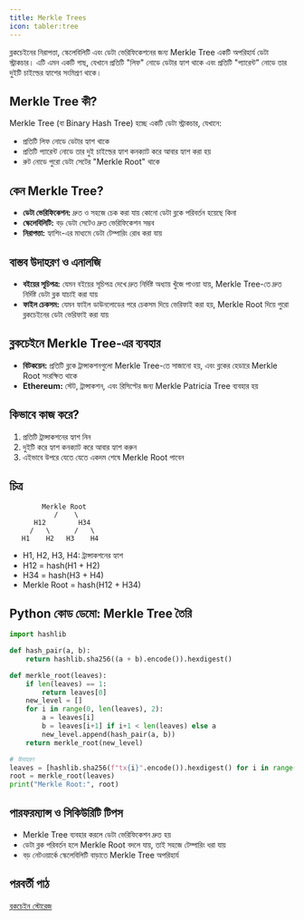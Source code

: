 ```yaml
---
title: Merkle Trees
icon: tabler:tree
---
```


ব্লকচেইনের নিরাপত্তা, স্কেলেবিলিটি এবং ডেটা ভেরিফিকেশনের জন্য Merkle Tree একটি অপরিহার্য ডেটা স্ট্রাকচার। এটি এমন একটি গাছ, যেখানে প্রতিটি "লিফ" নোডে ডেটার হ্যাশ থাকে এবং প্রতিটি "প্যারেন্ট" নোডে তার দুইটি চাইল্ডের হ্যাশের সংমিশ্রণ থাকে।

## Merkle Tree কী?

Merkle Tree (বা Binary Hash Tree) হচ্ছে একটি ডেটা স্ট্রাকচার, যেখানে:
- প্রতিটি লিফ নোডে ডেটার হ্যাশ থাকে
- প্রতিটি প্যারেন্ট নোডে তার দুই চাইল্ডের হ্যাশ কনক্যাট করে আবার হ্যাশ করা হয়
- রুট নোডে পুরো ডেটা সেটের "Merkle Root" থাকে

## কেন Merkle Tree?

- **ডেটা ভেরিফিকেশন:** দ্রুত ও সহজে চেক করা যায় কোনো ডেটা ব্লকে পরিবর্তন হয়েছে কিনা
- **স্কেলেবিলিটি:** বড় ডেটা সেটেও দ্রুত ভেরিফিকেশন সম্ভব
- **নিরাপত্তা:** হ্যাশিং-এর মাধ্যমে ডেটা টেম্পারিং রোধ করা যায়

## বাস্তব উদাহরণ ও এনালজি

- **বইয়ের সূচিপত্র:** যেমন বইয়ের সূচিপত্র দেখে দ্রুত নির্দিষ্ট অধ্যায় খুঁজে পাওয়া যায়, Merkle Tree-তে দ্রুত নির্দিষ্ট ডেটা ব্লক যাচাই করা যায়
- **ফাইল চেকসম:** যেমন ফাইল ডাউনলোডের পরে চেকসম দিয়ে ভেরিফাই করা হয়, Merkle Root দিয়ে পুরো ব্লকচেইনের ডেটা ভেরিফাই করা যায়

## ব্লকচেইনে Merkle Tree-এর ব্যবহার

- **বিটকয়েন:** প্রতিটি ব্লকে ট্রান্সাকশনগুলো Merkle Tree-তে সাজানো হয়, এবং ব্লকের হেডারে Merkle Root সংরক্ষিত থাকে
- **Ethereum:** স্টেট, ট্রান্সাকশন, এবং রিসিপ্টের জন্য Merkle Patricia Tree ব্যবহার হয়

## কিভাবে কাজ করে?

1. প্রতিটি ট্রান্সাকশনের হ্যাশ নিন
2. দুইটি করে হ্যাশ কনক্যাট করে আবার হ্যাশ করুন
3. এইভাবে উপরে যেতে যেতে একদম শেষে Merkle Root পাবেন

## চিত্র

```
        Merkle Root
           /    \
      H12        H34
     /   \      /   \
   H1    H2   H3    H4
```

- H1, H2, H3, H4: ট্রান্সাকশনের হ্যাশ
- H12 = hash(H1 + H2)
- H34 = hash(H3 + H4)
- Merkle Root = hash(H12 + H34)

## Python কোড ডেমো: Merkle Tree তৈরি

```python
import hashlib

def hash_pair(a, b):
    return hashlib.sha256((a + b).encode()).hexdigest()

def merkle_root(leaves):
    if len(leaves) == 1:
        return leaves[0]
    new_level = []
    for i in range(0, len(leaves), 2):
        a = leaves[i]
        b = leaves[i+1] if i+1 < len(leaves) else a
        new_level.append(hash_pair(a, b))
    return merkle_root(new_level)

# উদাহরণ
leaves = [hashlib.sha256(f"tx{i}".encode()).hexdigest() for i in range(4)]
root = merkle_root(leaves)
print("Merkle Root:", root)
```

## পারফরম্যান্স ও সিকিউরিটি টিপস

- Merkle Tree ব্যবহার করলে ডেটা ভেরিফিকেশন দ্রুত হয়
- ডেটা ব্লক পরিবর্তন হলে Merkle Root বদলে যায়, তাই সহজে টেম্পারিং ধরা যায়
- বড় নেটওয়ার্কে স্কেলেবিলিটি বাড়াতে Merkle Tree অপরিহার্য

## পরবর্তী পাঠ

[ব্লকচেইন স্টোরেজ](/blockchain/storage)
